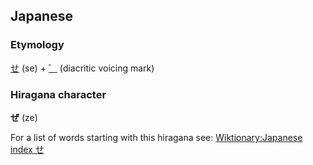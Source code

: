 == Japanese ==
===Etymology===
[[せ]] (se) + [[゛]] (diacritic voicing mark)

===Hiragana character===
'''ぜ''' (ze)

For a list of words starting with this hiragana see: [[Wiktionary:Japanese index せ]]